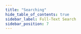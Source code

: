 ```yaml
---
title: "Searching"
hide_table_of_contents: true
sidebar_label: Full-Text Search
sidebar_position: 7
---
```





<LanguageSwitcher supportedLanguages={supportedLanguages} />

<LanguageContent language="csharp">
   <SearchingCsharp />
</LanguageContent>

<LanguageContent language="java">
   <SearchingJava />
</LanguageContent>


<!---
- [Indexing : Boosting](../../indexes/boosting)
- [Client API : Session : How to use search?](../../client-api/session/querying/how-to-use-search)

-->
